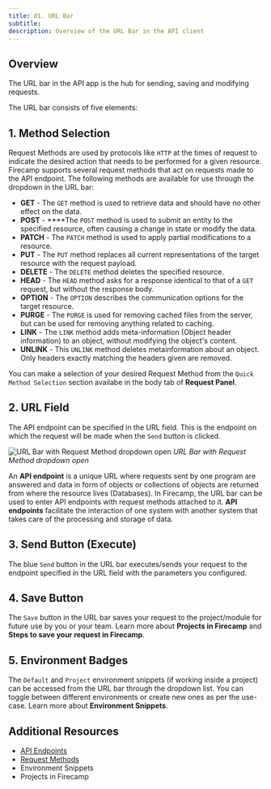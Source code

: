```yaml
---
title: 01. URL Bar
subtitle:
description: Overview of the URL Bar in the API client
---
```


## Overview

The URL bar in the API app is the hub for sending, saving and modifying requests.

The URL bar consists of five elements:

## 1. Method Selection
Request Methods are used by protocols like `HTTP` at the times of request to indicate the desired action that needs to be performed for a given resource. Firecamp supports several request methods that act on requests made to the API endpoint. The following methods are available for use through the dropdown in the URL bar:

- **GET** - The `GET` method is used to retrieve data and should have no other effect on the data.
- **POST** - ****The `POST` method is used to submit an entity to the specified resource, often causing a change in state or modify the data.
- **PATCH** - The `PATCH` method is used to apply partial modifications to a resource.
- **PUT** - The `PUT` method replaces all current representations of the target resource with the request payload.
- **DELETE** - The `DELETE` method deletes the specified resource.
- **HEAD** - The `HEAD` method asks for a response identical to that of a `GET` request, but without the response body.
- **OPTION** - The `OPTION` describes the communication options for the target resource.
- **PURGE** - The `PURGE` is used for removing cached files from the server, but can be used for removing anything related to caching.
- **LINK** - The `LINK` method adds meta-information (Object header information) to an object, without modifying the object's content.
- **UNLINK** - This `UNLINK` method deletes metainformation about an object. Only headers exactly matching the headers given are removed.

You can make a selection of your desired Request Method from the `Quick Method Selection` section availabe in the body tab of <Link to="./request-panel">**Request Panel**</Link>.

## 2. URL Field
The API endpoint can be specified in the URL field. This is the endpoint on which the request will be made when the `Send` button is clicked.

![URL Bar with Request Method dropdown open](../assets/url-bar.png)
_URL Bar with Request Method dropdown open_

An **API endpoint** is a unique URL where requests sent by one program are answered and data in form of objects or collections of objects are returned from where the resource lives (Databases). In Firecamp, the URL bar can be used to enter API endpoints with request methods attached to it. **API endpoints** facilitate the interaction of one system with another system that takes care of the processing and storage of data.

## 3. Send Button (Execute)
The blue `Send` button in the URL bar executes/sends your request to the endpoint specified in the URL field with the parameters you configured.

<!--TODO: Add links to Environment Snippets, Steps to save your request in firecamp & Projects in Firecamp-->
## 4. Save Button
The `Save` button in the URL bar saves your request to the project/module for future use by you or your team. Learn more about **Projects in Firecamp** and **Steps to save your request in Firecamp**.

## 5. Environment Badges
The `Default` and `Project` environment snippets (if working inside a project) can be accessed from the URL bar through the dropdown list. You can toggle between different environments or create new ones as per the use-case. Learn more about **Environment Snippets**.

## Additional Resources

- [API Endpoints](https://en.wikipedia.org/wiki/Web_API#Endpoints)
- [Request Methods](https://developer.mozilla.org/en-US/docs/Web/HTTP/Methods)
- Environment Snippets
- Projects in Firecamp
